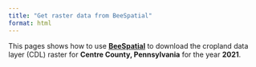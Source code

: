 ```yaml
---
title: "Get raster data from BeeSpatial"
format: html
---
```


This pages shows how to use [**BeeSpatial**](https://beesuite.psu.edu/beespatial/) to download the cropland data layer (CDL) raster for **Centre County, Pennsylvania** for the year **2021**.
